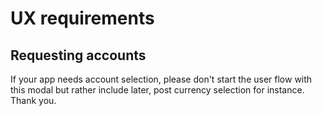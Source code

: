 # UX requirements

## Requesting accounts

If your app needs account selection, please don't start the user flow with this modal but rather include later, post currency selection for instance. Thank you.